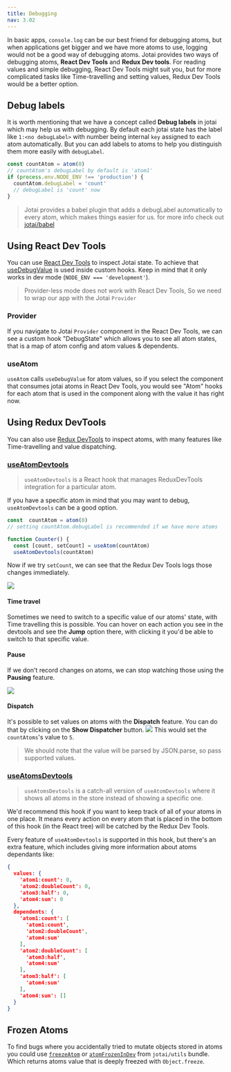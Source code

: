 ```yaml
---
title: Debugging
nav: 3.02
---
```



In basic apps, `console.log` can be our best friend for debugging atoms, but when applications get bigger and we have more atoms to use, logging would not be a good way of debugging atoms.
Jotai provides two ways of debugging atoms, **React Dev Tools** and **Redux Dev tools**. For reading values and simple debugging, React Dev Tools might suit you, but for more complicated tasks like Time-travelling and setting values, Redux Dev Tools would be a better option.

## Debug labels
It is worth mentioning that we have a concept called **Debug labels** in jotai which may help us with debugging.
By default each jotai state has the label like `1:<no debugLabel>` with number being internal `key` assigned to each atom automatically. But you can add labels to atoms to help you distinguish them more easily with `debugLabel`.

```js
const countAtom = atom(0)
// countAtom's debugLabel by default is 'atom1'
if (process.env.NODE_ENV !== 'production') {
  countAtom.debugLabel = 'count'
  // debugLabel is 'count' now
}
```
> Jotai provides a babel plugin that adds a debugLabel automatically to every atom, which makes things easier for us. for more info check out [jotai/babel](https://github.com/pmndrs/jotai/blob/main/docs/api/babel.mdx#plugin-debug-label)

## Using React Dev Tools

You can use [React Dev Tools](https://chrome.google.com/webstore/detail/react-developer-tools/fmkadmapgofadopljbjfkapdkoienihi)
to inspect Jotai state. To achieve that [useDebugValue](https://reactjs.org/docs/hooks-reference.html#usedebugvalue)
is used inside custom hooks. Keep in mind that it only works in dev mode
(`NODE_ENV === 'development'`).

> Provider-less mode does not work with React Dev Tools, So we need to wrap our app with the Jotai `Provider`

### Provider

If you navigate to Jotai `Provider` component in the React Dev Tools, we can see a custom hook "DebugState" which allows you to see all atom states, that is a map of atom config and atom values & dependents.

### useAtom

`useAtom` calls `useDebugValue` for atom values, so if you select the component that consumes jotai atoms in React Dev Tools, you would see "Atom" hooks for each atom that is used in the component along with the value it has right now.

## Using Redux DevTools

You can also use [Redux DevTools](https://chrome.google.com/webstore/detail/redux-devtools/lmhkpmbekcpmknklioeibfkpmmfibljd)
to inspect atoms, with many features like Time-travelling and  value dispatching.

### [useAtomDevtools](https://jotai.org/docs/api/devtools#use-atom-devtools)
> `useAtomDevtools` is a React hook that manages ReduxDevTools integration for a particular atom.

If you have a specific atom in mind that you may want to debug, `useAtomDevtools` can be a good option.
```ts
const  countAtom = atom(0)
// setting countAtom.debugLabel is recommended if we have more atoms

function Counter() {
  const [count, setCount] = useAtom(countAtom)
  useAtomDevtools(countAtom)
```
Now if we try `setCount`, we can see that the Redux Dev Tools logs those changes immediately.

![](https://cdn.discordapp.com/attachments/688751221464367186/930857764719329290/unknown.png)

#### Time travel
Sometimes we need to switch to a specific value of our atoms' state, with Time travelling this is possible.
You can hover on each action you see in the devtools and see the **Jump** option there, with clicking it you'd be able to switch to that specific value.

#### Pause
If we don't record changes on atoms, we can stop watching those using the **Pausing** feature.

![](https://cdn.discordapp.com/attachments/688751221464367186/930893033925378118/unknown.png)
#### Dispatch
It's possible to set values on atoms with the **Dispatch** feature. You can do that by clicking on the **Show Dispatcher** button.
![](https://cdn.discordapp.com/attachments/688751221464367186/930895694846361680/unknown.png)
 This would set the `countAtoms`'s value to `5`.
 > We should note that the value will be parsed by JSON.parse, so pass supported values.

### [useAtomsDevtools](https://jotai.org/docs/api/devtools#use-atoms-devtools)
> `useAtomsDevtools` is a catch-all version of `useAtomDevtools` where it shows all atoms in the store instead of showing a specific one.

We'd recommend this hook if you want to keep track of all of your atoms in one place. It means every action on every atom that is placed in the bottom of this hook (in the React tree) will be catched by the Redux Dev Tools.

Every feature of `useAtomDevtools` is supported in this hook, but there's an extra feature, which includes giving more information about atoms dependants like:
```json
{
  values: {
    'atom1:count': 0,
    'atom2:doubleCount': 0,
    'atom3:half': 0,
    'atom4:sum': 0
  },
  dependents: {
    'atom1:count': [
      'atom1:count',
      'atom2:doubleCount',
      'atom4:sum'
    ],
    'atom2:doubleCount': [
      'atom3:half',
      'atom4:sum'
    ],
    'atom3:half': [
      'atom4:sum'
    ],
    'atom4:sum': []
  }
}
```

## Frozen Atoms

To find bugs where you accidentally tried to mutate objects stored in atoms you
could use [`freezeAtom`](../api/utils.mdx#freeze-atom) or
[`atomFrozenInDev`](../api/utils.mdx#atom-frozen-in-dev) from `jotai/utils` bundle.
Which returns atoms value that is deeply freezed with `Object.freeze`.

